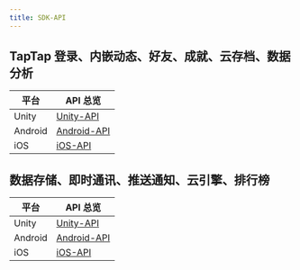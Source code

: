 ```yaml
---
title: SDK-API
---
```


## TapTap 登录、内嵌动态、好友、成就、云存档、数据分析

| 平台    | API 总览                                                                |
| ------- | ----------------------------------------------------------------------- |
| Unity   | [Unity-API](https://unity-api-reference.tds1.tdsapps.cn/namespaces) |
| Android | [Android-API](https://taptap.github.io/TapSDK-Android/)                 |
| iOS     | [iOS-API](https://taptap.github.io/TapSDK-iOS/index.html)               |

## 数据存储、即时通讯、推送通知、云引擎、排行榜

| 平台    | API 总览                                                        |
| ------- | --------------------------------------------------------------- |
| Unity   | [Unity-API](https://leancloud.github.io/csharp-sdk/html)        |
| Android | [Android-API](https://leancloud.cn/api-docs/android/index.html) |
| iOS     | [iOS-API](https://leancloud.cn/api-docs/iOS/index.html)         |
